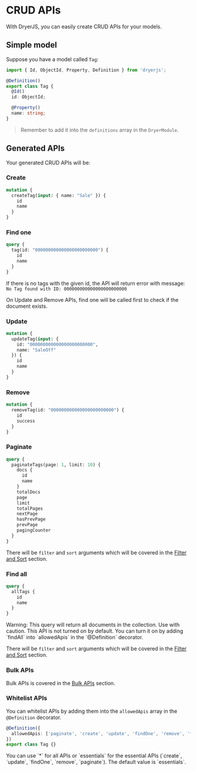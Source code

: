 
# CRUD APIs

With DryerJS, you can easily create CRUD APIs for your models.

## Simple model

Suppose you have a model called `Tag`:
```ts
import { Id, ObjectId, Property, Definition } from 'dryerjs';

@Definition()
export class Tag {
  @Id()
  id: ObjectId;

  @Property()
  name: string;
}
```

> Remember to add it into the `definitions` array in the `DryerModule`.

## Generated APIs

Your generated CRUD APIs will be:

### Create

```graphql
mutation {
  createTag(input: { name: "Sale" }) {
    id
    name
  }
}
```

### Find one

```graphql
query {
  tag(id: "000000000000000000000000") {
    id
    name
  }
}
```

If there is no tags with the given id, the API will return error with message: `No Tag found with ID: 000000000000000000000000`

<Callout>
  On Update and Remove APIs, find one will be called first to check if the document exists.
</Callout>

### Update

```graphql
mutation {
  updateTag(input: {
    id: "000000000000000000000000",
    name: "SaleOff"
  }) {
    id
    name
  }
}
```

### Remove
    
```graphql
mutation {
  removeTag(id: "000000000000000000000000") {
    id
    success
  }
}
```

### Paginate
  
```graphql
query {
  paginateTags(page: 1, limit: 10) {
    docs {
      id
      name
    }
    totalDocs
    page
    limit
    totalPages
    nextPage
    hasPrevPage
    prevPage
    pagingCounter
  }
}
```

There will be `filter` and `sort` arguments which will be covered in the [Filter and Sort](/Guides/filter-and-sort) section.

### Find all

```graphql
query {
  allTags {
    id
    name
  }
}
```

<Callout>
Warning: This query will return all documents in the collection. Use with caution. This API is not turned on by default. You can turn it on by adding `findAll` into `allowedApis` in the `@Definition` decorator.
</Callout>

There will be `filter` and `sort` arguments which will be covered in the [Filter and Sort](/Guides/filter-and-sort) section.

### Bulk APIs

Bulk APIs is covered in the [Bulk APIs](/Guides/bulk-apis) section.

### Whitelist APIs

You can whitelist APIs by adding them into the `allowedApis` array in the `@Definition` decorator.

```ts
@Definition({
  allowedApis: ['paginate', 'create', 'update', 'findOne', 'remove', 'findAll', 'bulkCreate', 'bulkUpdate', 'bulkRemove'],
})
export class Tag {}
```

<Callout>
You can use `*` for all APIs or `essentials` for the essential APIs (`create`, `update`, `findOne`, `remove`, `paginate`).
The default value is `essentials`.
</Callout>
